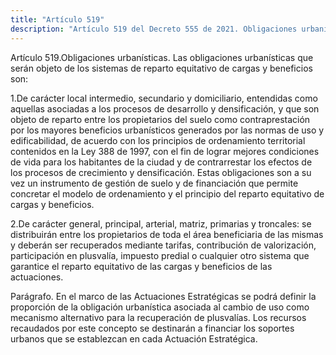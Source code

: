 ```yaml
---
title: "Artículo 519"
description: "Artículo 519 del Decreto 555 de 2021. Obligaciones urbanísticas."
---
```


Artículo 519.Obligaciones urbanísticas. Las obligaciones urbanísticas que serán objeto de los sistemas de reparto equitativo de cargas y beneficios son:
 
1.De carácter local intermedio, secundario y domiciliario, entendidas como aquellas asociadas a los procesos de desarrollo y densificación, y que son objeto de reparto entre los propietarios del suelo como contraprestación por los mayores beneficios urbanísticos generados por las normas de uso y edificabilidad, de acuerdo con los principios de ordenamiento territorial contenidos en la Ley 388 de 1997, con el fin de lograr mejores condiciones de vida para los habitantes de la ciudad y de contrarrestar los efectos de los procesos de crecimiento y densificación. Estas obligaciones son a su vez un instrumento de gestión de suelo y de financiación que permite concretar el modelo de ordenamiento y el principio del reparto equitativo de cargas y beneficios.
 
2.De carácter general, principal, arterial, matriz, primarias y troncales: se distribuirán entre los propietarios de toda el área beneficiaria de las mismas y deberán ser recuperados mediante tarifas, contribución de valorización, participación en plusvalía, impuesto predial o cualquier otro sistema que garantice el reparto equitativo de las cargas y beneficios de las actuaciones.
 
Parágrafo. En el marco de las Actuaciones Estratégicas se podrá definir la proporción de la obligación urbanística asociada al cambio de uso como mecanismo alternativo para la recuperación de plusvalías. Los recursos recaudados por este concepto se destinarán a financiar los soportes urbanos que se establezcan en cada Actuación Estratégica.